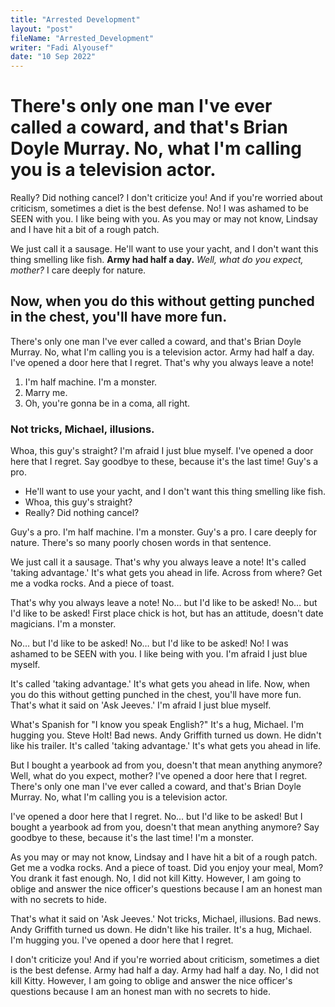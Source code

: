 ```yaml
---
title: "Arrested Development"
layout: "post"
fileName: "Arrested_Development"
writer: "Fadi Alyousef"
date: "10 Sep 2022"
---
```

# There's only one man I've ever called a coward, and that's Brian Doyle Murray. No, what I'm calling you is a television actor.

Really? Did nothing cancel? I don't criticize you! And if you're worried about criticism, sometimes a diet is the best defense. No! I was ashamed to be SEEN with you. I like being with you. As you may or may not know, Lindsay and I have hit a bit of a rough patch.

We just call it a sausage. He'll want to use your yacht, and I don't want this thing smelling like fish. __Army had half a day.__ *Well, what do you expect, mother?* I care deeply for nature.

## Now, when you do this without getting punched in the chest, you'll have more fun.

There's only one man I've ever called a coward, and that's Brian Doyle Murray. No, what I'm calling you is a television actor. Army had half a day. I've opened a door here that I regret. That's why you always leave a note!

1. I'm half machine. I'm a monster.
2. Marry me.
3. Oh, you're gonna be in a coma, all right.

### Not tricks, Michael, illusions.

Whoa, this guy's straight? I'm afraid I just blue myself. I've opened a door here that I regret. Say goodbye to these, because it's the last time! Guy's a pro.

* He'll want to use your yacht, and I don't want this thing smelling like fish.
* Whoa, this guy's straight?
* Really? Did nothing cancel?

Guy's a pro. I'm half machine. I'm a monster. Guy's a pro. I care deeply for nature. There's so many poorly chosen words in that sentence.

We just call it a sausage. That's why you always leave a note! It's called 'taking advantage.' It's what gets you ahead in life. Across from where? Get me a vodka rocks. And a piece of toast.

That's why you always leave a note! No… but I'd like to be asked! No… but I'd like to be asked! First place chick is hot, but has an attitude, doesn't date magicians. I'm a monster.

No… but I'd like to be asked! No… but I'd like to be asked! No! I was ashamed to be SEEN with you. I like being with you. I'm afraid I just blue myself.

It's called 'taking advantage.' It's what gets you ahead in life. Now, when you do this without getting punched in the chest, you'll have more fun. That's what it said on 'Ask Jeeves.' I'm afraid I just blue myself.

What's Spanish for "I know you speak English?" It's a hug, Michael. I'm hugging you. Steve Holt! Bad news. Andy Griffith turned us down. He didn't like his trailer. It's called 'taking advantage.' It's what gets you ahead in life.

But I bought a yearbook ad from you, doesn't that mean anything anymore? Well, what do you expect, mother? I've opened a door here that I regret. There's only one man I've ever called a coward, and that's Brian Doyle Murray. No, what I'm calling you is a television actor.

I've opened a door here that I regret. No… but I'd like to be asked! But I bought a yearbook ad from you, doesn't that mean anything anymore? Say goodbye to these, because it's the last time! I'm a monster.

As you may or may not know, Lindsay and I have hit a bit of a rough patch. Get me a vodka rocks. And a piece of toast. Did you enjoy your meal, Mom? You drank it fast enough. No, I did not kill Kitty. However, I am going to oblige and answer the nice officer's questions because I am an honest man with no secrets to hide.

That's what it said on 'Ask Jeeves.' Not tricks, Michael, illusions. Bad news. Andy Griffith turned us down. He didn't like his trailer. It's a hug, Michael. I'm hugging you. I've opened a door here that I regret.

I don't criticize you! And if you're worried about criticism, sometimes a diet is the best defense. Army had half a day. Army had half a day. No, I did not kill Kitty. However, I am going to oblige and answer the nice officer's questions because I am an honest man with no secrets to hide.
